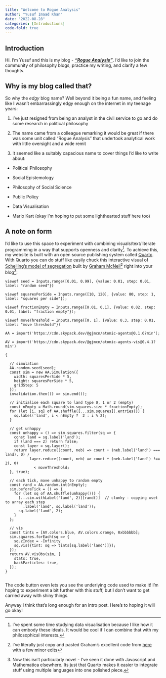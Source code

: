 ```yaml
---
title: "Welcome to Rogue Analysis"
author: "Yusuf Imaad Khan"
date: "2022-08-28"
categories: [Introductions]
code-fold: true
---
```


## Introduction

Hi. I'm Yusuf and this is my blog - [***"Rogue Analysis"***]{.underline}. I'd like to join the community of philosophy blogs, practice my writing, and clarify a few thoughts.

## Why is my blog called that?

So why the *edgy* blog name? Well beyond it being a fun name, and feeling like I wasn't embarrassingly edgy enough on the internet in my teenage years:

1.  I've just resigned from being an analyst in the civil service to go and do some research in political philosophy

2.  The name came from a colleague remarking it would be great if there was some unit called "Rogue Analysis" that undertook analytical work with little oversight and a wide remit

3.  It seemed like a suitably capacious name to cover things I'd like to write about:

-   Political Philosophy

-   Social Epistemology

-   Philosophy of Social Science

-   Public Policy

-   Data Visualisation

-   Mario Kart (okay I'm hoping to put some lighthearted stuff here too)

## A note on form

I'd like to use this space to experiment with combining visuals/text/literate programming in a way that supports openness and clarity[^1]. To achieve this, my website is built with an open source publishing system called [Quarto](https://quarto.org/). With Quarto you can do stuff like easily chuck this interactive visual of [Schelling's model of segregation](https://en.wikipedia.org/wiki/Schelling%27s_model_of_segregation) built by [Graham McNeil](https://observablehq.com/@gjmcn/atomic-agents-schellings-model-of-segregation?collection=@gjmcn/atomic-agents)[^2] right into your blog[^3]:

[^1]: I've spent some time studying data visualisation because I like how it can embody these ideals. It would be cool if I can combine that with my philosophical interests.

[^2]: I've literally just copy and pasted Graham's excellent code from [here](https://observablehq.com/@gjmcn/atomic-agents-schellings-model-of-segregation?collection=@gjmcn/atomic-agents) with a few minor edits

[^3]: Now this isn't particularly novel - I've seen it done with Javascript and Mathematica elsewhere. Its just that Quarto makes it easier to integrate stuff using multiple languages into one polished piece.

```ojs
viewof seed = Inputs.range([0.01, 0.99], {value: 0.01, step: 0.01, label: "random seed"})

viewof squaresPerSide = Inputs.range([10, 120], {value: 80, step: 1, label: "squares per side"});

viewof fractionEmpty = Inputs.range([0.01, 0.1], {value: 0.02, step: 0.01, label: "fraction empty"});

viewof moveThreshold = Inputs.range([0, 1], {value: 0.3, step: 0.01, label: "move threshold"})
```

```ojs

AA = import('https://cdn.skypack.dev/@gjmcn/atomic-agents@0.1.6?min');

AV = import('https://cdn.skypack.dev/@gjmcn/atomic-agents-vis@0.4.1?min')

{
  
  // simulation
  AA.random.seed(seed);
  const sim = new AA.Simulation({
    width: squaresPerSide * 5,
    height: squaresPerSide * 5,
    gridStep: 5
  });
  invalidation.then(() => sim.end());
  
  // initialise each square to land type 0, 1 or 2 (empty)
  const nEmpty = Math.round(sim.squares.size * fractionEmpty);
  for (let [i, sq] of AA.shuffle([...sim.squares]).entries()) {
    sq.label('land', i < nEmpty ?  2 : i % 2);
  }
  
  // get unhappy
  const unhappy = () => sim.squares.filter(sq => {
    const land = sq.label('land');
    if (land === 2) return false;
    const layer = sq.layer();
    return layer.reduce((count, neb) => count + (neb.label('land') === land), 0) / 
           layer.reduce((count, neb) => count + (neb.label('land') !== 2), 0)
             < moveThreshold;
  }, true);

  // each tick, move unhappy to random empty
  const rand = AA.random.int(nEmpty);
  sim.beforeTick = () => {
    for (let sq of AA.shuffle(unhappy())) {
      [...sim.withLabel('land', 2)][rand()]  // clunky - copying xset to array each step
        .label('land', sq.label('land'));
      sq.label('land', 2);
    }
  };
  
  // vis
  const tints = [AV.colors.blue, AV.colors.orange, 0xbbbbbb];
  sim.squares.forEach(sq => {
    sq.zIndex = -Infinity
    sq.vis({tint: sq => tints[sq.label('land')]});
  });
  return AV.visObs(sim, {
    stats: true,
    backParticles: true,
  });
}


```

The code button even lets you see the underlying code used to make it! I'm hoping to experiment a bit further with this stuff, but I don't want to get carried away with shiny things.

Anyway I think that's long enough for an intro post. Here's to hoping it will go okay!
